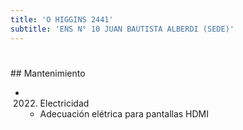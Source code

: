 ```yaml
---
title: 'O HIGGINS 2441'
subtitle: 'ENS N° 10 JUAN BAUTISTA ALBERDI (SEDE)'
---
```


#


 ## Mantenimiento

*  (2022) Electricidad 
    + Adecuación elétrica para pantallas HDMI



